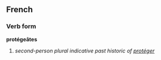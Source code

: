 ==French==
===Verb form===
'''protégeâtes'''

# ''second-person plural indicative past historic of [[protéger]]''